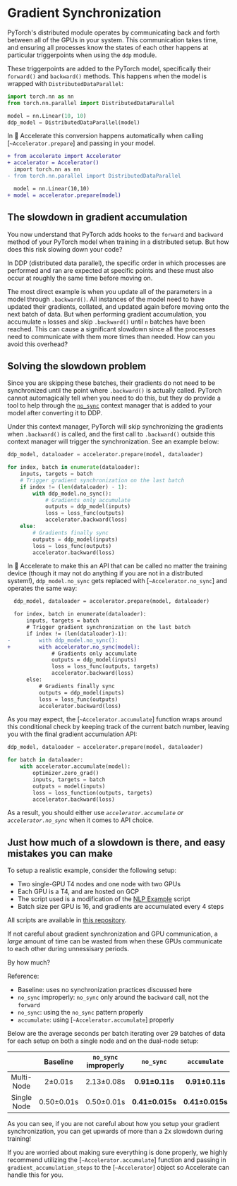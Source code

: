 <!--Copyright 2022 The HuggingFace Team. All rights reserved.

Licensed under the Apache License, Version 2.0 (the "License"); you may not use this file except in compliance with
the License. You may obtain a copy of the License at

http://www.apache.org/licenses/LICENSE-2.0

Unless required by applicable law or agreed to in writing, software distributed under the License is distributed on
an "AS IS" BASIS, WITHOUT WARRANTIES OR CONDITIONS OF ANY KIND, either express or implied. See the License for the
specific language governing permissions and limitations under the License.
-->

# Gradient Synchronization

PyTorch's distributed module operates by communicating back and forth between all of the GPUs in your system.
This communication takes time, and ensuring all processes know the states of each other happens at particular triggerpoints
when using the `ddp` module. 

These triggerpoints are added to the PyTorch model, specifically their `forward()` and `backward()` methods. 
This happens when the model is wrapped with `DistributedDataParallel`:
```python
import torch.nn as nn
from torch.nn.parallel import DistributedDataParallel

model = nn.Linear(10, 10)
ddp_model = DistributedDataParallel(model)
```
In 🤗 Accelerate this conversion happens automatically when calling [`~Accelerator.prepare`] and passing in your model.

```diff
+ from accelerate import Accelerator
+ accelerator = Accelerator()
  import torch.nn as nn
- from torch.nn.parallel import DistributedDataParallel

  model = nn.Linear(10,10)
+ model = accelerator.prepare(model)
```

## The slowdown in gradient accumulation

You now understand that PyTorch adds hooks to the `forward` and `backward` method of your PyTorch model when 
training in a distributed setup. But how does this risk slowing down your code?

In DDP (distributed data parallel), the specific order in which processes are performed and ran are expected
at specific points and these must also occur at roughly the same time before moving on.

The most direct example is when you update all of the parameters in a model through `.backward()`. All instances of the model
need to have updated their gradients, collated, and updated again before moving onto the next batch of data. But when performing 
gradient accumulation, you accumulate `n` losses and skip `.backward()` until `n` batches have been reached. This 
can cause a significant slowdown since all the processes need to communicate with them more times than needed. How 
can you avoid this overhead?

## Solving the slowdown problem

Since you are skipping these batches, their gradients do not need to be synchronized until the point where `.backward()` is actually called. 
PyTorch cannot automagically tell when you need to do this, but they do provide a tool to help through the [`no_sync`](https://pytorch.org/docs/stable/generated/torch.nn.parallel.DistributedDataParallel.html#torch.nn.parallel.DistributedDataParallel.no_sync) context manager
that is added to your model after converting it to DDP.

Under this context manager, PyTorch will skip synchronizing the gradients when `.backward()` is called, and the first call to `.backward()` outside this 
context manager will trigger the synchronization. See an example below:
```python
ddp_model, dataloader = accelerator.prepare(model, dataloader)

for index, batch in enumerate(dataloader):
    inputs, targets = batch
    # Trigger gradient synchronization on the last batch
    if index != (len(dataloader) - 1):
        with ddp_model.no_sync():
            # Gradients only accumulate
            outputs = ddp_model(inputs)
            loss = loss_func(outputs)
            accelerator.backward(loss)
    else:
        # Gradients finally sync
        outputs = ddp_model(inputs)
        loss = loss_func(outputs)
        accelerator.backward(loss)
```

In 🤗 Accelerate to make this an API that can be called no matter the training device (though it may not do anything if you are not in a distributed system!),
`ddp_model.no_sync` gets replaced with [`~Accelerator.no_sync`] and operates the same way:

```diff
  ddp_model, dataloader = accelerator.prepare(model, dataloader)

  for index, batch in enumerate(dataloader):
      inputs, targets = batch
      # Trigger gradient synchronization on the last batch
      if index != (len(dataloader)-1):
-         with ddp_model.no_sync():
+         with accelerator.no_sync(model):
              # Gradients only accumulate
              outputs = ddp_model(inputs)
              loss = loss_func(outputs, targets)
              accelerator.backward(loss)
      else:
          # Gradients finally sync
          outputs = ddp_model(inputs)
          loss = loss_func(outputs)
          accelerator.backward(loss)
```

As you may expect, the [`~Accelerator.accumulate`] function wraps around this conditional check by keeping track of the current batch number, leaving you with the final
gradient accumulation API:

```python
ddp_model, dataloader = accelerator.prepare(model, dataloader)

for batch in dataloader:
    with accelerator.accumulate(model):
        optimizer.zero_grad()
        inputs, targets = batch
        outputs = model(inputs)
        loss = loss_function(outputs, targets)
        accelerator.backward(loss)
```

As a result, you should either use *`accelerator.accumulate` or `accelerator.no_sync`* when it comes to API choice. 

## Just how much of a slowdown is there, and easy mistakes you can make

To setup a realistic example, consider the following setup:

* Two single-GPU T4 nodes and one node with two GPUs
* Each GPU is a T4, and are hosted on GCP
* The script used is a modification of the [NLP Example](https://github.com/muellerzr/timing_experiments/blob/main/baseline.py) script
* Batch size per GPU is 16, and gradients are accumulated every 4 steps

All scripts are available in [this repository](https://github.com/muellerzr/timing_experiments).

If not careful about gradient synchronization and GPU communication, a *large* amount of time can be wasted 
from when these GPUs communicate to each other during unnessisary periods.

By how much?

Reference:
- Baseline: uses no synchronization practices discussed here
- `no_sync` improperly: `no_sync` only around the `backward` call, not the `forward`
- `no_sync`: using the `no_sync` pattern properly
- `accumulate`: using [`~Accelerator.accumulate`] properly

Below are the average seconds per batch iterating over 29 batches of data for each setup on both a single node and on the dual-node setup:

|             | Baseline  | `no_sync` improperly | `no_sync` | `accumulate`| 
| :---------: | :-------: | :------------------: | :-------: | :---------: |
| Multi-Node  | 2±0.01s    | 2.13±0.08s | **0.91±0.11s** | **0.91±0.11s** |
| Single Node | 0.50±0.01s | 0.50±0.01s | **0.41±0.015s** | **0.41±0.015s** |

As you can see, if you are not careful about how you setup your gradient synchronization, you can get upwards of more than a 2x slowdown during training!

If you are worried about making sure everything is done properly, we highly recommend utilizing the [`~Accelerator.accumulate`] function and passing in
`gradient_accumulation_steps` to the [`~Accelerator`] object so Accelerate can handle this for you.